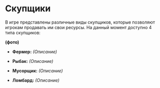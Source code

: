 # Скупщики

В игре представлены различные виды скупщиков, которые позволяют игрокам продавать им свои ресурсы. На данный момент доступно 4 типа скупщиков:

**(фото)**

* **Фермер:** *(Описание)*

* **Рыбак:** *(Описание)*

* **Мусорщик:** *(Описание)*

* **Ломбард:** *(Описание)*

